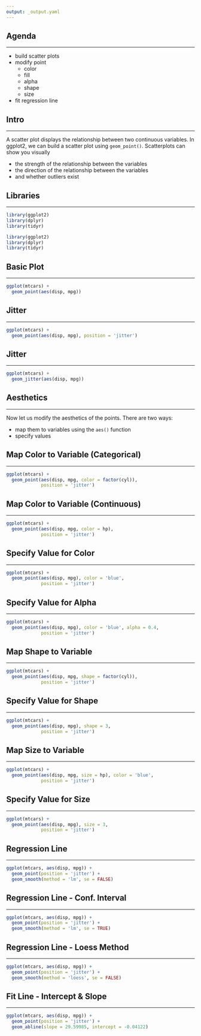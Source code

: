 ```yaml
---
output: _output.yaml
---
```


## {data-background="gg_scatter.png"}

## Agenda

<hr>

- build scatter plots
- modify point
    - color
    - fill
    - alpha
    - shape
    - size
- fit regression line

## Intro

<hr>

A scatter plot displays the relationship between two continuous variables. In ggplot2, we can build a scatter plot using `geom_point()`. Scatterplots can show you visually 

- the strength of the relationship between the variables 
- the direction of the relationship between the variables 
- and whether outliers exist


## Libraries

<hr>

```r
library(ggplot2)
library(dplyr)
library(tidyr)
```

```r
library(ggplot2)
library(dplyr)
library(tidyr)
```

## Basic Plot

<hr>

```r
ggplot(mtcars) +
  geom_point(aes(disp, mpg))
```

## Jitter

<hr>

```r
ggplot(mtcars) +
  geom_point(aes(disp, mpg), position = 'jitter')
```

## Jitter

<hr>

```r
ggplot(mtcars) +
  geom_jitter(aes(disp, mpg))
```

## Aesthetics

<hr>

Now let us modify the aesthetics of the points. There are two ways:

- map them to variables using the `aes()` function
- specify values

## Map Color to Variable (Categorical)

<hr>

```r
ggplot(mtcars) +
  geom_point(aes(disp, mpg, color = factor(cyl)), 
             position = 'jitter')
```

## Map Color to Variable (Continuous)

<hr>

```r
ggplot(mtcars) +
  geom_point(aes(disp, mpg, color = hp), 
             position = 'jitter')
```

## Specify Value for Color

<hr>

```r
ggplot(mtcars) +
  geom_point(aes(disp, mpg), color = 'blue', 
             position = 'jitter')
```

## Specify Value for Alpha

<hr>

```r
ggplot(mtcars) +
  geom_point(aes(disp, mpg), color = 'blue', alpha = 0.4, 
             position = 'jitter')
```

## Map Shape to Variable

<hr>

```r
ggplot(mtcars) +
  geom_point(aes(disp, mpg, shape = factor(cyl)),
             position = 'jitter')
```

## Specify Value for Shape

<hr>

```r
ggplot(mtcars) +
  geom_point(aes(disp, mpg), shape = 3,
             position = 'jitter')
```

## Map Size to Variable

<hr>

```r
ggplot(mtcars) +
  geom_point(aes(disp, mpg, size = hp), color = 'blue',
             position = 'jitter')
```

## Specify Value for Size

<hr>

```r
ggplot(mtcars) +
  geom_point(aes(disp, mpg), size = 3,
             position = 'jitter')
```

## Regression Line

<hr>

```r
ggplot(mtcars, aes(disp, mpg)) +
  geom_point(position = 'jitter') +
  geom_smooth(method = 'lm', se = FALSE)
```

## Regression Line - Conf. Interval

<hr>

```r
ggplot(mtcars, aes(disp, mpg)) +
  geom_point(position = 'jitter') +
  geom_smooth(method = 'lm', se = TRUE)
```

## Regression Line - Loess Method

<hr>

```r
ggplot(mtcars, aes(disp, mpg)) +
  geom_point(position = 'jitter') +
  geom_smooth(method = 'loess', se = FALSE)
```

## Fit Line - Intercept & Slope

<hr>

```r
ggplot(mtcars, aes(disp, mpg)) +
  geom_point(position = 'jitter') +
  geom_abline(slope = 29.59985, intercept = -0.04122)
```

## {data-background="thankyou.png"}

<!-- To do: -->
<!--   - add intro slide -->
<!--   - add introduction -->
<!--   - section slide for aesthetics -->
<!--   - section for regression line -->
  
